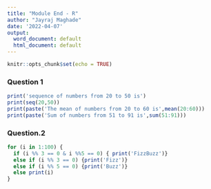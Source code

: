 ---
title: "Module End - R"
author: "Jayraj Maghade"
date: '2022-04-07'
output:
  word_document: default
  html_document: default
---

```{r setup, include=FALSE}
knitr::opts_chunk$set(echo = TRUE)
```
### Question 1
```{r}
print('sequence of numbers from 20 to 50 is')
print(seq(20,50))
print(paste('The mean of numbers from 20 to 60 is',mean(20:60)))
print(paste('Sum of numbers from 51 to 91 is',sum(51:91)))
```
### Question.2 
```{r}
for (i in 1:100) {
  if (i %% 3 == 0 & i %%5 == 0) { print('FizzBuzz')}
  else if (i %% 3 == 0) {print('Fizz')}
  else if (i %% 5 == 0) {print('Buzz')}
  else print(i)
}
```


